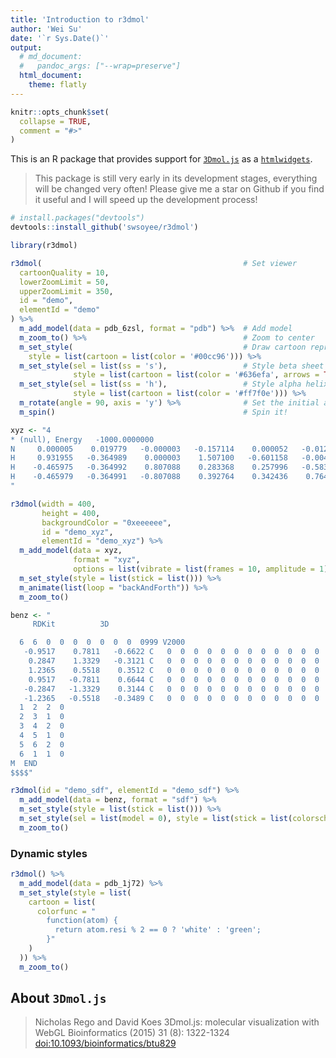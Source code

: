 ```yaml
---
title: 'Introduction to r3dmol'
author: 'Wei Su'
date: '`r Sys.Date()`'
output:
  # md_document:
  #   pandoc_args: ["--wrap=preserve"]
  html_document:
    theme: flatly
---
```


<!--
%\VignetteEngine{knitr::rmarkdown}
%\VignetteIndexEntry{Introduction to r3dmol}
-->

```r
knitr::opts_chunk$set(
  collapse = TRUE,
  comment = "#>"
)
```

This is an R package that provides support for [`3Dmol.js`](https://3dmol.csb.pitt.edu/index.html) as a [`htmlwidgets`](https://www.htmlwidgets.org/).

> This package is still very early in its development stages, everything will be changed very often! Please give me a star on Github if you find it useful and I will speed up the development process!

```r
# install.packages("devtools")
devtools::install_github('swsoyee/r3dmol')
```

```r
library(r3dmol)

r3dmol(                                             # Set viewer
  cartoonQuality = 10,
  lowerZoomLimit = 50,
  upperZoomLimit = 350,
  id = "demo",
  elementId = "demo"
) %>%
  m_add_model(data = pdb_6zsl, format = "pdb") %>%  # Add model
  m_zoom_to() %>%                                   # Zoom to center
  m_set_style(                                      # Draw cartoon representation of secondary structure
    style = list(cartoon = list(color = '#00cc96'))) %>%
  m_set_style(sel = list(ss = 's'),                 # Style beta sheet
              style = list(cartoon = list(color = '#636efa', arrows = TRUE))) %>%
  m_set_style(sel = list(ss = 'h'),                 # Style alpha helix
              style = list(cartoon = list(color = '#ff7f0e'))) %>%
  m_rotate(angle = 90, axis = 'y') %>%              # Set the initial angle of rotation
  m_spin()                                          # Spin it!
```

```r
xyz <- "4
* (null), Energy   -1000.0000000
N     0.000005    0.019779   -0.000003   -0.157114    0.000052   -0.012746
H     0.931955   -0.364989    0.000003    1.507100   -0.601158   -0.004108
H    -0.465975   -0.364992    0.807088    0.283368    0.257996   -0.583024
H    -0.465979   -0.364991   -0.807088    0.392764    0.342436    0.764260
"

r3dmol(width = 400,
       height = 400,
       backgroundColor = "0xeeeeee",
       id = "demo_xyz",
       elementId = "demo_xyz") %>%
  m_add_model(data = xyz,
              format = "xyz",
              options = list(vibrate = list(frames = 10, amplitude = 1))) %>%
  m_set_style(style = list(stick = list())) %>%
  m_animate(list(loop = "backAndForth")) %>%
  m_zoom_to()
```

```r
benz <- "
     RDKit          3D

  6  6  0  0  0  0  0  0  0  0999 V2000
   -0.9517    0.7811   -0.6622 C   0  0  0  0  0  0  0  0  0  0  0  0
    0.2847    1.3329   -0.3121 C   0  0  0  0  0  0  0  0  0  0  0  0
    1.2365    0.5518    0.3512 C   0  0  0  0  0  0  0  0  0  0  0  0
    0.9517   -0.7811    0.6644 C   0  0  0  0  0  0  0  0  0  0  0  0
   -0.2847   -1.3329    0.3144 C   0  0  0  0  0  0  0  0  0  0  0  0
   -1.2365   -0.5518   -0.3489 C   0  0  0  0  0  0  0  0  0  0  0  0
  1  2  2  0
  2  3  1  0
  3  4  2  0
  4  5  1  0
  5  6  2  0
  6  1  1  0
M  END
$$$$"

r3dmol(id = "demo_sdf", elementId = "demo_sdf") %>%
  m_add_model(data = benz, format = "sdf") %>%
  m_set_style(style = list(stick = list())) %>%
  m_set_style(sel = list(model = 0), style = list(stick = list(colorscheme = "cyanCarbon"))) %>%
  m_zoom_to()
```

### Dynamic styles

```r
r3dmol() %>%
  m_add_model(data = pdb_1j72) %>%
  m_set_style(style = list(
    cartoon = list(
      colorfunc = "
        function(atom) {
          return atom.resi % 2 == 0 ? 'white' : 'green';
        }"
    )
  )) %>%
  m_zoom_to()
```

## About `3Dmol.js`

> Nicholas Rego and David Koes
> 3Dmol.js: molecular visualization with WebGL
> Bioinformatics (2015) 31 (8): 1322-1324 [doi:10.1093/bioinformatics/btu829](http://doi.org/10.1093/bioinformatics/btu829)
